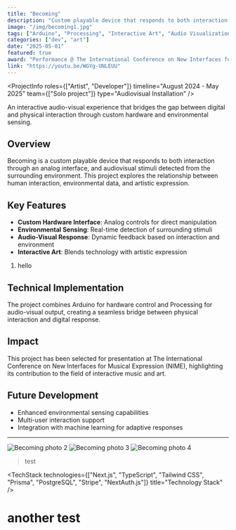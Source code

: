 ```yaml
---
title: "Becoming"
description: "Custom playable device that responds to both interaction through an analog interface, and audiovisual stimuli detected from the surrounding environment."
image: "/img/becoming1.jpg"
tags: ["Arduino", "Processing", "Interactive Art", "Audio Visualization", "Hardware", "Sensors"]
categories: ["dev", "art"]
date: "2025-05-01"
featured: true
award: "Performance @ The International Conference on New Interfaces for Musical Expression (NIME)"
link: "https://youtu.be/WGYg-UNLEUU"
---
```


<ProjectInfo 
    roles={["Artist", "Developer"]} 
    timeline="August 2024 - May 2025"
    team={["Solo project"]}
    type="Audiovisual Installation"
/>

An interactive audio-visual experience that bridges the gap between digital and physical interaction through custom hardware and environmental sensing.

## Overview

Becoming is a custom playable device that responds to both interaction through an analog interface, and audiovisual stimuli detected from the surrounding environment. This project explores the relationship between human interaction, environmental data, and artistic expression.

## Key Features

- **Custom Hardware Interface**: Analog controls for direct manipulation
- **Environmental Sensing**: Real-time detection of surrounding stimuli
- **Audio-Visual Response**: Dynamic feedback based on interaction and environment
- **Interactive Art**: Blends technology with artistic expression

1. hello

## Technical Implementation

The project combines Arduino for hardware control and Processing for audio-visual output, creating a seamless bridge between physical interaction and digital response.

## Impact

This project has been selected for presentation at The International Conference on New Interfaces for Musical Expression (NIME), highlighting its contribution to the field of interactive music and art.

## Future Development

- Enhanced environmental sensing capabilities
- Multi-user interaction support
- Integration with machine learning for adaptive responses 


---

![Becoming photo 2](/img/becoming2.jpg "Becoming photo 2")
![Becoming photo 3](/img/becoming3.png "Becoming photo 3")
![Becoming photo 4](/img/becoming4.png "Becoming photo 4")

> test

<TechStack 
  technologies={["Next.js", "TypeScript", "Tailwind CSS", "Prisma", "PostgreSQL", "Stripe", "NextAuth.js"]}
  title="Technology Stack"
/>

<h1>another test </h1>